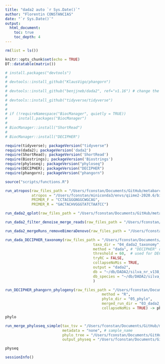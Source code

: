 ```yaml
---
title: "dada2 auto `r Sys.Date()`"
author: "Florentin CONSTANCIAS"
date: "`r Sys.Date()`"
output: 
  html_document:
    toc: true
    toc_depth: 4
---
```



```r
rm(list = ls())

knitr::opts_chunk$set(echo = TRUE)
DT::datatable(matrix())


```

```r
# install.packages("devtools")
# 
# devtools::install_github("KlausVigo/phangorn")
# 
# devtools::install_github("benjjneb/dada2", ref="v1.16") # change the ref argument to get other versions
# 
# devtools::install_github("tidyverse/tidyverse")
# 
# 
# if (!requireNamespace("BiocManager", quietly = TRUE))
#     install.packages("BiocManager")
# 
# BiocManager::install("ShortRead")
# 
# BiocManager::install("DECIPHER")

```

```r
require(tidyverse); packageVersion("tidyverse")
require(dada2); packageVersion('dada2')
require(ShortRead); packageVersion('ShortRead')
require(Biostrings); packageVersion('Biostrings')
require(phyloseq); packageVersion("phyloseq")
require(DECIPHER); packageVersion("DECIPHER")
require(phangorn); packageVersion("phangorn")

source("scripts/functions.R")
```

```r
run_atropos(raw_files_path = "/Users/fconstan/Documents/GitHub/metabarcodingRpipeline/test-data/",
            atropos = "/Users/fconstan/miniconda3/envs/qiime2-2020.6/bin/atropos",
            PRIMER_F = "CCTACGGGNGGCWGCAG",
            PRIMER_R = "GACTACHVGGGTATCTAATCC")
```


```r
run_dada2_qplot(raw_files_path = "/Users/fconstan/Documents/GitHub/metabarcodingRpipeline/test-data/")
```

```r
run_dada2_filter_denoise_merge_reads(raw_files_path = "/Users/fconstan/Documents/GitHub/metabarcodingRpipeline/test-data/")
```

```r
run_dada2_mergeRuns_removeBimeraDenovo(raw_files_path = "/Users/fconstan/Documents/GitHub/metabarcodingRpipeline/test-data/")
```

```r
run_dada_DECIPHER_taxonomy(raw_files_path = "/Users/fconstan/Documents/GitHub/metabarcodingRpipeline/test-data/",
                                        taxa_dir = "04_dada2_taxonomy",
                                        method = "dada", # "DECIPHER" or "dada" 
                                        threshold = 60,  # used for DECIPHER and dada2 if outputBootstraps = FALSE
                                        tryRC = FALSE,
                                        collapseNoMis = TRUE,
                                        output = "dada2",
                                        db = "~/db/DADA2/silva_nr_v138_train_set.fa.gz", # db = "~/db/DADA2/GTDB_r89-mod_June2019.RData"
                                        db_species = "~/db/DADA2/silva_species_assignment_v138.fa.gz" # only for dada2 method
                                        )
```

```r
run_DECIPHER_phangorn_phylogeny(raw_files_path = "/Users/fconstan/Documents/GitHub/metabarcodingRpipeline/test-data/",
                                            method = "R",
                                            phylo_dir = "05_phylo",
                                            merged_run_dir = "03_dada2_merged_runs_chimera_removed",
                                            collapseNoMis = TRUE) -> phylo
```


```r
phylo
```

```r
run_merge_phyloseq_simple(tax_tsv = "/Users/fconstan/Documents/GitHub/metabarcodingRpipeline/dada2/04_dada2_taxonomy/silva_nr_v138_train_set_table.tsv",
                          metadata = "none", # sample_name
                          phylo_tree = "/Users/fconstan/Documents/GitHub/metabarcodingRpipeline/dada2/05_phylo/unrooted_tree.rds",
                          output_physeq = "/Users/fconstan/Documents/GitHub/metabarcodingRpipeline/dada2/physeq")-> physeq

physeq
```


```r
sessionInfo()
```

